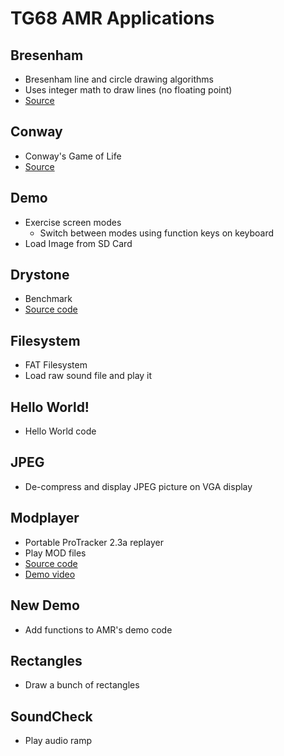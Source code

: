 = TG68 AMR Applications =

== Bresenham ==

* Bresenham line and circle drawing algorithms
* Uses integer math to draw lines (no floating point)
* [https://circuitcellar.com/cc-blog/bresenhams-algorithm/ Source]

== Conway ==

* Conway's Game of Life
* [https://rosettacode.org/wiki/Conway's_Game_of_Life/C Source]

== Demo ==

* Exercise screen modes
** Switch between modes using function keys on keyboard
* Load Image from SD Card

== Drystone ==

* Benchmark
* [https://github.com/Keith-S-Thompson/dhrystone Source code]

== Filesystem ==

* FAT Filesystem
* Load raw sound file and play it

== Hello World! ==

* Hello World code

== JPEG ==

* De-compress and display JPEG picture on VGA display

== Modplayer ==

* Portable ProTracker 2.3a replayer
* Play MOD files
* [https://github.com/8bitbubsy/pt2-clone Source code]
* [https://www.youtube.com/watch?v=nLij_gBkbtk Demo video]

== New Demo ==

* Add functions to AMR's demo code

== Rectangles ==

* Draw a bunch of rectangles

== SoundCheck ==

* Play audio ramp
